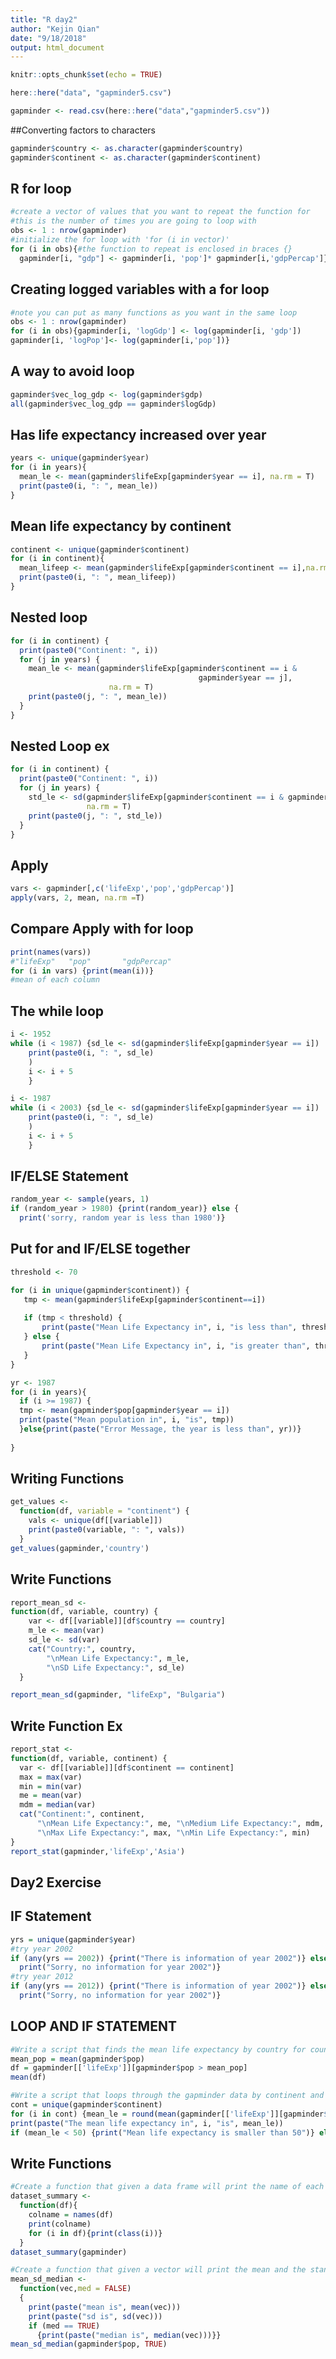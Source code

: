 ```yaml
---
title: "R day2"
author: "Kejin Qian"
date: "9/18/2018"
output: html_document
---
```


```r
knitr::opts_chunk$set(echo = TRUE)
```

```r
here::here("data", "gapminder5.csv")

gapminder <- read.csv(here::here("data","gapminder5.csv"))
```


##Converting factors to characters
```r
gapminder$country <- as.character(gapminder$country)
gapminder$continent <- as.character(gapminder$continent)
```

## R for loop 
```r
#create a vector of values that you want to repeat the function for
#this is the number of times you are going to loop with
obs <- 1 : nrow(gapminder)
#initialize the for loop with 'for (i in vector)'
for (i in obs){#the function to repeat is enclosed in braces {}
  gapminder[i, "gdp"] <- gapminder[i, 'pop']* gapminder[i,'gdpPercap']}
```

## Creating logged variables with a for loop
```r
#note you can put as many functions as you want in the same loop
obs <- 1 : nrow(gapminder)
for (i in obs){gapminder[i, 'logGdp'] <- log(gapminder[i, 'gdp'])
gapminder[i, 'logPop']<- log(gapminder[i,'pop'])}
```

## A way to avoid loop
```r
gapminder$vec_log_gdp <- log(gapminder$gdp)
all(gapminder$vec_log_gdp == gapminder$logGdp)
```

## Has life expectancy increased over year
```r
years <- unique(gapminder$year)
for (i in years){
  mean_le <- mean(gapminder$lifeExp[gapminder$year == i], na.rm = T)
  print(paste0(i, ": ", mean_le))
}
```

## Mean life expectancy by continent
```r
continent <- unique(gapminder$continent)
for (i in continent){
  mean_lifeep <- mean(gapminder$lifeExp[gapminder$continent == i],na.rm =T)
  print(paste0(i, ": ", mean_lifeep))
}
```

## Nested loop
```r
for (i in continent) {
  print(paste0("Continent: ", i))
  for (j in years) {
    mean_le <- mean(gapminder$lifeExp[gapminder$continent == i & 
                                          gapminder$year == j], 
                      na.rm = T)
    print(paste0(j, ": ", mean_le))
  }
}
```

## Nested Loop ex
```r
for (i in continent) {
  print(paste0("Continent: ", i))
  for (j in years) {
    std_le <- sd(gapminder$lifeExp[gapminder$continent == i & gapminder$year == j],
                 na.rm = T)
    print(paste0(j, ": ", std_le))
  }
}
```

## Apply
```r
vars <- gapminder[,c('lifeExp','pop','gdpPercap')]
apply(vars, 2, mean, na.rm =T)
```

## Compare Apply with for loop
```r
print(names(vars))
#"lifeExp"   "pop"       "gdpPercap"
for (i in vars) {print(mean(i))}
#mean of each column
```

## The while loop
```r
i <- 1952
while (i < 1987) {sd_le <- sd(gapminder$lifeExp[gapminder$year == i])
    print(paste0(i, ": ", sd_le)
    )
    i <- i + 5
    }
```
```r
i <- 1987
while (i < 2003) {sd_le <- sd(gapminder$lifeExp[gapminder$year == i])
    print(paste0(i, ": ", sd_le)
    )
    i <- i + 5
    }
```

## IF/ELSE Statement
```r
random_year <- sample(years, 1)
if (random_year > 1980) {print(random_year)} else {
  print('sorry, random year is less than 1980')}
```

## Put for and IF/ELSE together
```r
threshold <- 70

for (i in unique(gapminder$continent)) {
   tmp <- mean(gapminder$lifeExp[gapminder$continent==i])
   
   if (tmp < threshold) {
       print(paste("Mean Life Expectancy in", i, "is less than", threshold))
   } else {
       print(paste("Mean Life Expectancy in", i, "is greater than", threshold))
   }
}
```
```r
yr <- 1987
for (i in years){
  if (i >= 1987) {
  tmp <- mean(gapminder$pop[gapminder$year == i])
  print(paste("Mean population in", i, "is", tmp))
  }else{print(paste("Error Message, the year is less than", yr))}
  
}
```

## Writing Functions
```r
get_values <-
  function(df, variable = "continent") {
    vals <- unique(df[[variable]])  
    print(paste0(variable, ": ", vals))
  }
get_values(gapminder,'country')
```

## Write Functions
```r
report_mean_sd <- 
function(df, variable, country) {
    var <- df[[variable]][df$country == country]
    m_le <- mean(var)
    sd_le <- sd(var)
    cat("Country:", country, 
        "\nMean Life Expectancy:", m_le,
        "\nSD Life Expectancy:", sd_le)
  }

report_mean_sd(gapminder, "lifeExp", "Bulgaria")
```

## Write Function Ex
```r
report_stat <-
function(df, variable, continent) {
  var <- df[[variable]][df$continent == continent]
  max = max(var)
  min = min(var)
  me = mean(var)
  mdm = median(var)
  cat("Continent:", continent,
      "\nMean Life Expectancy:", me, "\nMedium Life Expectancy:", mdm,
      "\nMax Life Expectancy:", max, "\nMin Life Expectancy:", min)
}
report_stat(gapminder,'lifeExp','Asia')
```

## Day2 Exercise
## IF Statement
```r
yrs = unique(gapminder$year)
#try year 2002
if (any(yrs == 2002)) {print("There is information of year 2002")} else {
  print("Sorry, no information for year 2002")}
#try year 2012
if (any(yrs == 2012)) {print("There is information of year 2002")} else {
  print("Sorry, no information for year 2002")}
```

## LOOP AND IF STATEMENT
```r
#Write a script that finds the mean life expectancy by country for countries whose #population is below the mean for the dataset
mean_pop = mean(gapminder$pop)
df = gapminder[['lifeExp']][gapminder$pop > mean_pop]
mean(df)
```

```r
#Write a script that loops through the gapminder data by continent and prints out #whether the mean life expectancy is smaller than 50, between 50 and 70, or greater #than 70.
cont = unique(gapminder$continent)
for (i in cont) {mean_le = round(mean(gapminder[['lifeExp']][gapminder$continent == i]),2)
print(paste("The mean life expectancy in", i, "is", mean_le)) 
if (mean_le < 50) {print("Mean life expectancy is smaller than 50")} else if (mean_le > 70) {print("Mean life expectancy is larger than 70")} else {print("Mean life expectancy is between 50 and 70")}}
```

## Write Functions
```r
#Create a function that given a data frame will print the name of each column and the class of data it contains. Use the gapminder dataset. Hint: Use mode() or class() to get the class of the data in each column. Remember that names() or colnames() returns the name of the columns in a dataset.
dataset_summary <-
  function(df){
    colname = names(df)
    print(colname)
    for (i in df){print(class(i))}
  }
dataset_summary(gapminder)
```

```r
#Create a function that given a vector will print the mean and the standard deviation of a vector, it will optionally also print the median. Hint: include an argument that takes a boolean (TRUE/FALSE) operator and then include an if statement.
mean_sd_median <-
  function(vec,med = FALSE)
  {
    print(paste("mean is", mean(vec))) 
    print(paste("sd is", sd(vec)))
    if (med == TRUE) 
      {print(paste("median is", median(vec)))}}
mean_sd_median(gapminder$pop, TRUE)
```

